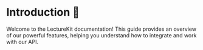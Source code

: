 # Introduction 👋
 

Welcome to the LectureKit documentation! This guide provides an overview of our powerful features, helping you understand how to integrate and work with our API.

